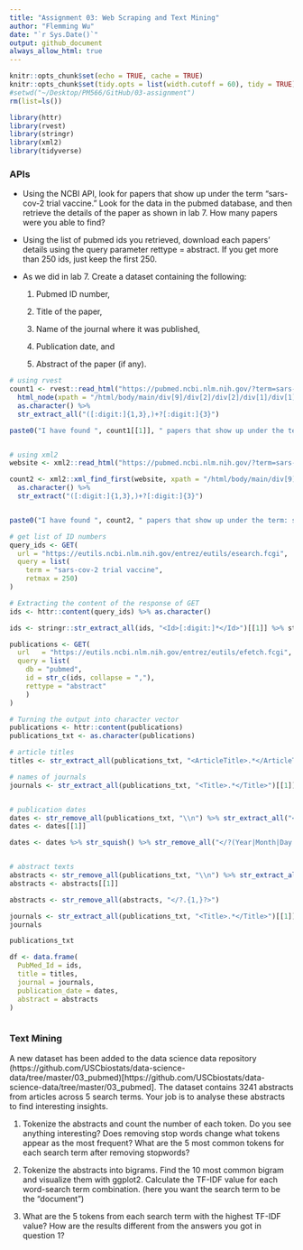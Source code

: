 ```yaml
---
title: "Assignment 03: Web Scraping and Text Mining"
author: "Flemming Wu"
date: "`r Sys.Date()`"
output: github_document
always_allow_html: true
---
```


```r
knitr::opts_chunk$set(echo = TRUE, cache = TRUE)
knitr::opts_chunk$set(tidy.opts = list(width.cutoff = 60), tidy = TRUE)
#setwd("~/Desktop/PM566/GitHub/03-assignment")
rm(list=ls())
```

```r
library(httr)
library(rvest)
library(stringr)
library(xml2)
library(tidyverse)
```


### APIs

* Using the NCBI API, look for papers that show up under the term “sars-cov-2 trial vaccine.” Look for the data in the pubmed database, and then retrieve the details of the paper as shown in lab 7. How many papers were you able to find?

* Using the list of pubmed ids you retrieved, download each papers’ details using the query parameter rettype = abstract. If you get more than 250 ids, just keep the first 250.

* As we did in lab 7. Create a dataset containing the following:

  1. Pubmed ID number,
  
  2. Title of the paper,
  
  3. Name of the journal where it was published,
  
  4. Publication date, and
  
  5. Abstract of the paper (if any).
  

```r

# using rvest
count1 <- rvest::read_html("https://pubmed.ncbi.nlm.nih.gov/?term=sars-cov-2+trial+vaccine") %>%
  html_node(xpath = "/html/body/main/div[9]/div[2]/div[2]/div[1]/div[1]") %>%
  as.character() %>%
  str_extract_all("([:digit:]{1,3},)+?[:digit:]{3}") 

paste0("I have found ", count1[[1]], " papers that show up under the term: sars-cov-2 trial vaccine using rvest")


# using xml2
website <- xml2::read_html("https://pubmed.ncbi.nlm.nih.gov/?term=sars-cov-2+trial+vaccine")

count2 <- xml2::xml_find_first(website, xpath = "/html/body/main/div[9]/div[2]/div[2]/div[1]/div[1]") %>%
  as.character() %>%
  str_extract("([:digit:]{1,3},)+?[:digit:]{3}")


paste0("I have found ", count2, " papers that show up under the term: sars-cov-2 trial vaccine using xml2")
```



```r
# get list of ID numbers
query_ids <- GET(
  url = "https://eutils.ncbi.nlm.nih.gov/entrez/eutils/esearch.fcgi",
  query = list(
    term = "sars-cov-2 trial vaccine",
    retmax = 250) 
)

# Extracting the content of the response of GET
ids <- httr::content(query_ids) %>% as.character()

ids <- stringr::str_extract_all(ids, "<Id>[:digit:]*</Id>")[[1]] %>% stringr::str_remove_all("</?Id>")

publications <- GET(
  url   = "https://eutils.ncbi.nlm.nih.gov/entrez/eutils/efetch.fcgi", # the link now will be using efetch, instead of esearch
  query = list(
    db = "pubmed",
    id = str_c(ids, collapse = ","),
    rettype = "abstract"
    )
)

# Turning the output into character vector
publications <- httr::content(publications)
publications_txt <- as.character(publications)

```



```r

# article titles
titles <- str_extract_all(publications_txt, "<ArticleTitle>.*</ArticleTitle>")[[1]] %>% str_remove_all("</?[:alpha:]*>")

# names of journals
journals <- str_extract_all(publications_txt, "<Title>.*</Title>")[[1]] %>% str_remove_all("</?[:alpha:]*>")


# publication dates
dates <- str_remove_all(publications_txt, "\\n") %>% str_extract_all("<PubDate>.{1,}?</PubDate>")
dates <- dates[[1]]

dates <- dates %>% str_squish() %>% str_remove_all("</?(Year|Month|Day|PubDate)>") %>% str_trim(side = "both")


# abstract texts
abstracts <- str_remove_all(publications_txt, "\\n") %>% str_extract_all("<Abstract>.{1,}?</Abstract>")
abstracts <- abstracts[[1]]

abstracts <- str_remove_all(abstracts, "</?.{1,}?>")

```


```r
journals <- str_extract_all(publications_txt, "<Title>.*</Title>")[[1]] %>% str_remove_all("</?[:alpha:]*>")
journals
```
```r
publications_txt
```



```r
df <- data.frame(
  PubMed_Id = ids,
  title = titles,
  journal = journals,
  publication_date = dates,
  abstract = abstracts
)
```

```r

```



### Text Mining

A new dataset has been added to the data science data repository (https://github.com/USCbiostats/data-science-data/tree/master/03_pubmed)[https://github.com/USCbiostats/data-science-data/tree/master/03_pubmed]. The dataset contains 3241 abstracts from articles across 5 search terms. Your job is to analyse these abstracts to find interesting insights.

1. Tokenize the abstracts and count the number of each token. Do you see anything interesting? Does removing stop words change what tokens appear as the most frequent? What are the 5 most common tokens for each search term after removing stopwords?

2. Tokenize the abstracts into bigrams. Find the 10 most common bigram and visualize them with ggplot2.
Calculate the TF-IDF value for each word-search term combination. (here you want the search term to be the “document”) 

3. What are the 5 tokens from each search term with the highest TF-IDF value? How are the results different from the answers you got in question 1?
